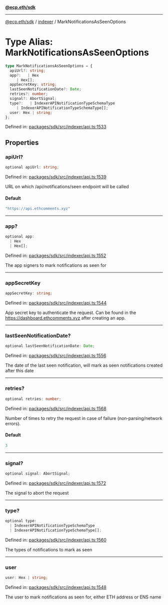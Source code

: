 [**@ecp.eth/sdk**](../../index.mdx)

***

[@ecp.eth/sdk](/sdk-reference/index.mdx) / [indexer](/sdk-reference/indexer/index.mdx) / MarkNotificationsAsSeenOptions

# Type Alias: MarkNotificationsAsSeenOptions

```ts
type MarkNotificationsAsSeenOptions = {
  apiUrl?: string;
  app?:   | Hex
     | Hex[];
  appSecretKey: string;
  lastSeenNotificationDate?: Date;
  retries?: number;
  signal?: AbortSignal;
  type?:   | IndexerAPINotificationTypeSchemaType
     | IndexerAPINotificationTypeSchemaType[];
  user: Hex | string;
};
```

Defined in: [packages/sdk/src/indexer/api.ts:1533](https://github.com/ecp-eth/comments-monorepo/blob/main/packages/sdk/src/indexer/api.ts#L1533)

## Properties

### apiUrl?

```ts
optional apiUrl: string;
```

Defined in: [packages/sdk/src/indexer/api.ts:1539](https://github.com/ecp-eth/comments-monorepo/blob/main/packages/sdk/src/indexer/api.ts#L1539)

URL on which /api/notifications/seen endpoint will be called

#### Default

```ts
"https://api.ethcomments.xyz"
```

***

### app?

```ts
optional app: 
  | Hex
  | Hex[];
```

Defined in: [packages/sdk/src/indexer/api.ts:1552](https://github.com/ecp-eth/comments-monorepo/blob/main/packages/sdk/src/indexer/api.ts#L1552)

The app signers to mark notifications as seen for

***

### appSecretKey

```ts
appSecretKey: string;
```

Defined in: [packages/sdk/src/indexer/api.ts:1544](https://github.com/ecp-eth/comments-monorepo/blob/main/packages/sdk/src/indexer/api.ts#L1544)

App secret key to authenticate the request.
Can be found in the https://dashboard.ethcomments.xyz after creating an app.

***

### lastSeenNotificationDate?

```ts
optional lastSeenNotificationDate: Date;
```

Defined in: [packages/sdk/src/indexer/api.ts:1556](https://github.com/ecp-eth/comments-monorepo/blob/main/packages/sdk/src/indexer/api.ts#L1556)

The date of the last seen notification, will mark as seen notifications created after this date

***

### retries?

```ts
optional retries: number;
```

Defined in: [packages/sdk/src/indexer/api.ts:1568](https://github.com/ecp-eth/comments-monorepo/blob/main/packages/sdk/src/indexer/api.ts#L1568)

Number of times to retry the request in case of failure (non‑parsing/network errors).

#### Default

```ts
3
```

***

### signal?

```ts
optional signal: AbortSignal;
```

Defined in: [packages/sdk/src/indexer/api.ts:1572](https://github.com/ecp-eth/comments-monorepo/blob/main/packages/sdk/src/indexer/api.ts#L1572)

The signal to abort the request

***

### type?

```ts
optional type: 
  | IndexerAPINotificationTypeSchemaType
  | IndexerAPINotificationTypeSchemaType[];
```

Defined in: [packages/sdk/src/indexer/api.ts:1560](https://github.com/ecp-eth/comments-monorepo/blob/main/packages/sdk/src/indexer/api.ts#L1560)

The types of notifications to mark as seen

***

### user

```ts
user: Hex | string;
```

Defined in: [packages/sdk/src/indexer/api.ts:1548](https://github.com/ecp-eth/comments-monorepo/blob/main/packages/sdk/src/indexer/api.ts#L1548)

The user to mark notifications as seen for, either ETH address or ENS name
